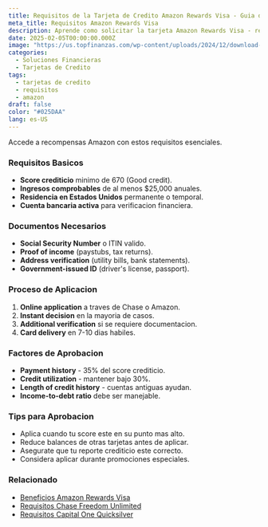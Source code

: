 ```yaml
---
title: Requisitos de la Tarjeta de Credito Amazon Rewards Visa - Guia de Elegibilidad
meta_title: Requisitos Amazon Rewards Visa
description: Aprende como solicitar la tarjeta Amazon Rewards Visa - requisitos de elegibilidad, pasos de solicitud y beneficios clave para compradores frecuentes.
date: 2025-02-05T00:00:00.000Z
image: "https://us.topfinanzas.com/wp-content/uploads/2024/12/download-18.webp"
categories:
  - Soluciones Financieras
  - Tarjetas de Credito
tags:
  - tarjetas de credito
  - requisitos
  - amazon
draft: false
color: "#025DAA"
lang: es-US
---
```


Accede a recompensas Amazon con estos requisitos esenciales.

### Requisitos Basicos

- **Score crediticio** minimo de 670 (Good credit).
- **Ingresos comprobables** de al menos $25,000 anuales.
- **Residencia en Estados Unidos** permanente o temporal.
- **Cuenta bancaria activa** para verificacion financiera.

### Documentos Necesarios

- **Social Security Number** o ITIN valido.
- **Proof of income** (paystubs, tax returns).
- **Address verification** (utility bills, bank statements).
- **Government-issued ID** (driver's license, passport).

### Proceso de Aplicacion

1. **Online application** a traves de Chase o Amazon.
2. **Instant decision** en la mayoria de casos.
3. **Additional verification** si se requiere documentacion.
4. **Card delivery** en 7-10 dias habiles.

<AdZone id="us_site_4" />

### Factores de Aprobacion

- **Payment history** - 35% del score crediticio.
- **Credit utilization** - mantener bajo 30%.
- **Length of credit history** - cuentas antiguas ayudan.
- **Income-to-debt ratio** debe ser manejable.

### Tips para Aprobacion

- Aplica cuando tu score este en su punto mas alto.
- Reduce balances de otras tarjetas antes de aplicar.
- Asegurate que tu reporte crediticio este correcto.
- Considera aplicar durante promociones especiales.

### Relacionado

- [Beneficios Amazon Rewards Visa](/soluciones-financieras/beneficios-de-la-tarjeta-de-credito-amazon-rewards-visa-compras-amazon)
- [Requisitos Chase Freedom Unlimited](/soluciones-financieras/requisitos-de-la-tarjeta-de-credito-chase-freedom-unlimited-elegibilidad)
- [Requisitos Capital One Quicksilver](/soluciones-financieras/requisitos-de-la-tarjeta-de-credito-capital-one-quicksilver-cashback-sin-limites)
